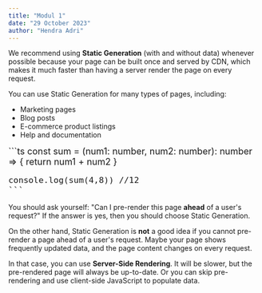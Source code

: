 ```yaml
---
title: "Modul 1"
date: "29 October 2023"
author: "Hendra Adri"
---
```


We recommend using **Static Generation** (with and without data) whenever possible because your page can be built once and served by CDN, which makes it much faster than having a server render the page on every request.

You can use Static Generation for many types of pages, including:

- Marketing pages
- Blog posts
- E-commerce product listings
- Help and documentation

<font size="4">
    ```ts
    const sum = (num1: number, num2: number): number => {
        return num1 + num2
    }

    console.log(sum(4,8)) //12
    ```
</font>



You should ask yourself: "Can I pre-render this page **ahead** of a user's request?" If the answer is yes, then you should choose Static Generation.

On the other hand, Static Generation is **not** a good idea if you cannot pre-render a page ahead of a user's request. Maybe your page shows frequently updated data, and the page content changes on every request.

In that case, you can use **Server-Side Rendering**. It will be slower, but the pre-rendered page will always be up-to-date. Or you can skip pre-rendering and use client-side JavaScript to populate data.